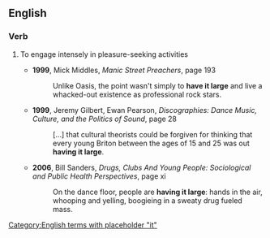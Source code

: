 ==English==

===Verb===
{{en-verb|head=[[have]] [[it]] [[large]]|has it large|having it large|had it large}}
# {{context|idiomatic}} To engage intensely in pleasure-seeking activities
#* '''1999''', Mick Middles, ''Manic Street Preachers'', page 193
#*: Unlike Oasis, the point wasn't simply to '''have it large''' and live a whacked-out existence as professional rock stars.
#* '''1999''', Jeremy Gilbert, Ewan Pearson, ''Discographies: Dance Music, Culture, and the Politics of Sound'', page 28
#*: […] that cultural theorists could be forgiven for thinking that every young Briton between the ages of 15 and 25 was out '''having it large'''. 
#* '''2006''', Bill Sanders, ''Drugs, Clubs And Young People: Sociological and Public Health Perspectives'', page xi
#*: On the dance floor, people are '''having it large''': hands in the air, whooping and yelling, boogieing in a sweaty drug fueled mass.

[[Category:English terms with placeholder "it"]]